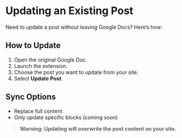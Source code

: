 # Updating an Existing Post

Need to update a post without leaving Google Docs? Here’s how:

## How to Update

1. Open the original Google Doc.
2. Launch the extension.
3. Choose the post you want to update from your site.
4. Select **Update Post**.

## Sync Options

- Replace full content
- Only update specific blocks (coming soon)

> **Warning: Updating will overwrite the post content on your site.**
